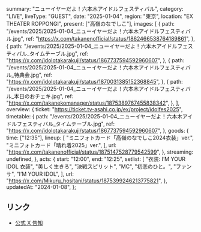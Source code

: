   summary: "ニューイヤーだよ！六本木アイドルフェスティバル",
  category: "LIVE",
  liveType: "GUEST",
  date: "2025-01-04",
  region: "東京",
  location: "EX THEATER ROPPONGI",
  present: ["高嶺のなでしこ"],
  images: [
    {
      path: "/events/2025/2025-01-04_ニューイヤーだよ！六本木アイドルフェスティバル.jpg",
      ref: "https://x.com/takanenofficial/status/1862466538764189861",
    },
    {
      path: "/events/2025/2025-01-04_ニューイヤーだよ！六本木アイドルフェスティバル_タイムテーブル.jpg",
      ref: "https://x.com/idolotakarakuji/status/1867737594592960607",
    },
    {
      path: "/events/2025/2025-01-04_ニューイヤーだよ！六本木アイドルフェスティバル_特典会.jpg",
      ref: "https://x.com/idolotakarakuji/status/1870031385152368845",
    },
    {
      path: "/events/2025/2025-01-04_ニューイヤーだよ！六本木アイドルフェスティバル_本日のおチェキ.jpg",
      ref: "https://x.com/takanekomanager/status/1875389767455838342",
    },
  ],
  overview: {
    ticket: "https://ticket.tv-asahi.co.jp/ex/project/idolfes2025",
    timetable: {
      path: "/events/2025/2025-01-04_ニューイヤーだよ！六本木アイドルフェスティバル_タイムテーブル.jpg",
      ref: "https://x.com/idolotakarakuji/status/1867737594592960607",
    },
    goods: {
      time: ["12:35"],
      lineup: [
        "ミニフォトカード「高嶺のなでしこ2024衣装」ver.",
        "ミニフォトカード「晴れ着2025」ver.",
      ],
      url: "https://x.com/takanenofficial/status/1875147528779542599",
    },
    streaming: undefined,
  },
  acts: {
    start: "12:00",
    end: "12:25",
    setlist: [
      "衣装: I’M YOUR IDOL 衣装",
      "美しく生きろ",
      "決戦スピリット",
      "MC",
      "初恋のひと。",
      "ファンサ",
      "I’M YOUR IDOL",
    ],
    url: "https://x.com/Mikuru_hositani/status/1875399246213775821",
  },
  updatedAt: "2024-01-08",
};

## リンク

- [公式 X 告知](https://x.com/takanenofficial/status/1862466538764189861)
